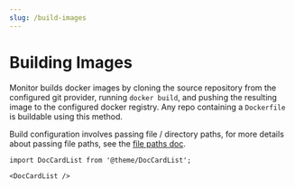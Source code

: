 ```yaml
---
slug: /build-images
---
```


# Building Images

Monitor builds docker images by cloning the source repository from the configured git provider, running `docker build`,
and pushing the resulting image to the configured docker registry. Any repo containing a `Dockerfile` is buildable using this method.

Build configuration involves passing file / directory paths,
for more details about passing file paths, see the [file paths doc](/docs/file-paths).

```mdx-code-block
import DocCardList from '@theme/DocCardList';

<DocCardList />
```